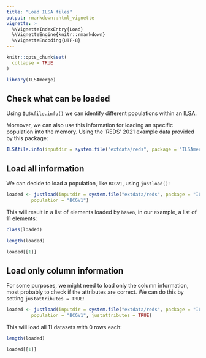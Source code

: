 ```yaml
---
title: "Load ILSA files"
output: rmarkdown::html_vignette
vignette: >
  %\VignetteIndexEntry{Load}
  %\VignetteEngine{knitr::rmarkdown}
  %\VignetteEncoding{UTF-8}
---
```


```r
knitr::opts_chunk$set(
  collapse = TRUE
)
```

```r
library(ILSAmerge)
```

## Check what can be loaded

Using `ILSAfile.info()` we can identify different populations within an ILSA.

Moreover, we can also use this information for loading an specific population
into the memory. Using the 'REDS' 2021 example data provided by this package:
```r

ILSAfile.info(inputdir = system.file("extdata/reds", package = "ILSAmerge"))

```

## Load all information

We can decide to load a population, like `BCGV1`, using `justload()`:
```r
loaded <- justload(inputdir = system.file("extdata/reds", package = "ILSAmerge"),
         population = "BCGV1")
```

This will result in a list of elements loaded by `haven`, in our example, a list
of 11 elements:
```r
class(loaded)

length(loaded)

loaded[[1]]
```

## Load only column information

For some purposes, we might need to load only the column information, most 
probably to check if the attributes are correct. We can do this by setting
`justattributes = TRUE`:
```r
loaded <- justload(inputdir = system.file("extdata/reds", package = "ILSAmerge"),
         population = "BCGV1", justattributes = TRUE)
```

This will load all 11 datasets with 0 rows each:
```r
length(loaded)

loaded[[1]]
```






